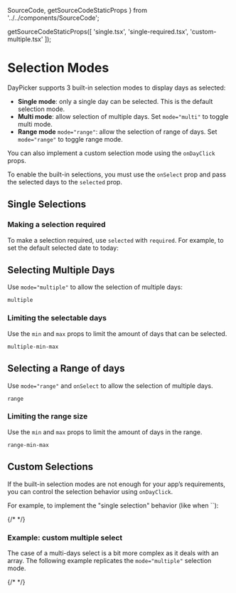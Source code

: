   SourceCode,
  getSourceCodeStaticProps
} from '../../components/SourceCode';



  getSourceCodeStaticProps([
    'single.tsx',
    'single-required.tsx',
    'custom-multiple.tsx'
  ]);

# Selection Modes

DayPicker supports 3 built-in selection modes to display days as selected:

- **Single mode**: only a single day can be selected. This is the default selection mode.
- **Multi mode**: allow selection of multiple days. Set `mode="multi"` to toggle multi mode.
- **Range mode** `mode="range"`: allow the selection of range of days. Set `mode="range"` to toggle range mode.

You can also implement a custom selection mode using the `onDayClick` props.

To enable the built-in selections, you must use the `onSelect` prop and pass the selected days to the `selected` prop.

## Single Selections

<SourceCode source="single.tsx" />

<RenderingBox>
  <Single />
</RenderingBox>

### Making a selection required

To make a selection required, use `selected` with `required`. For example, to set the default selected date to today:

<SourceCode source="single-required.tsx" />

<RenderingBox>
  <SingleRequired />
</RenderingBox>

## Selecting Multiple Days

Use `mode="multiple"` to allow the selection of multiple days:

```include-example
multiple
```

### Limiting the selectable days

Use the `min` and `max` props to limit the amount of days that can be selected.

```include-example
multiple-min-max
```

## Selecting a Range of days

Use `mode="range"` and `onSelect` to allow the selection of multiple days.

```include-example
range
```

### Limiting the range size

Use the `min` and `max` props to limit the amount of days in the range.

```include-example
range-min-max
```

## Custom Selections

If the built-in selection modes are not enough for your app’s requirements, you can control the selection behavior using `onDayClick`.

For example, to implement the "single selection" behavior (like when ``):

<SourceCode source="single.tsx" />

<RenderingBox>{/* <Single /> */}</RenderingBox>

### Example: custom multiple select

The case of a multi-days select is a bit more complex as it deals with an array. The following example replicates the `mode="multiple"`
selection mode.

<SourceCode source="custom-multiple.tsx" />

<RenderingBox>{/* <CustomMultiple /> */}</RenderingBox>
